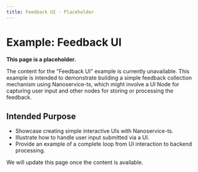 ```yaml
---
title: Feedback UI - Placeholder
---
```


# Example: Feedback UI

**This page is a placeholder.**

The content for the "Feedback UI" example is currently unavailable. This example is intended to demonstrate building a simple feedback collection mechanism using Nanoservice-ts, which might involve a UI Node for capturing user input and other nodes for storing or processing the feedback.

## Intended Purpose

*   Showcase creating simple interactive UIs with Nanoservice-ts.
*   Illustrate how to handle user input submitted via a UI.
*   Provide an example of a complete loop from UI interaction to backend processing.

We will update this page once the content is available.
